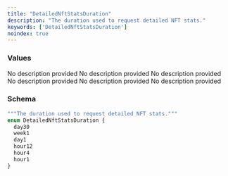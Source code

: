 ```yaml
---
title: "DetailedNftStatsDuration"
description: "The duration used to request detailed NFT stats."
keywords: ['DetailedNftStatsDuration']
noindex: true
---
```


### Values

<ResponseField name="day30" type="enum">
  No description provided
</ResponseField>

<ResponseField name="week1" type="enum">
  No description provided
</ResponseField>

<ResponseField name="day1" type="enum">
  No description provided
</ResponseField>

<ResponseField name="hour12" type="enum">
  No description provided
</ResponseField>

<ResponseField name="hour4" type="enum">
  No description provided
</ResponseField>

<ResponseField name="hour1" type="enum">
  No description provided
</ResponseField>

### Schema


```graphql 
"""The duration used to request detailed NFT stats."""
enum DetailedNftStatsDuration {
  day30
  week1
  day1
  hour12
  hour4
  hour1
}
```
